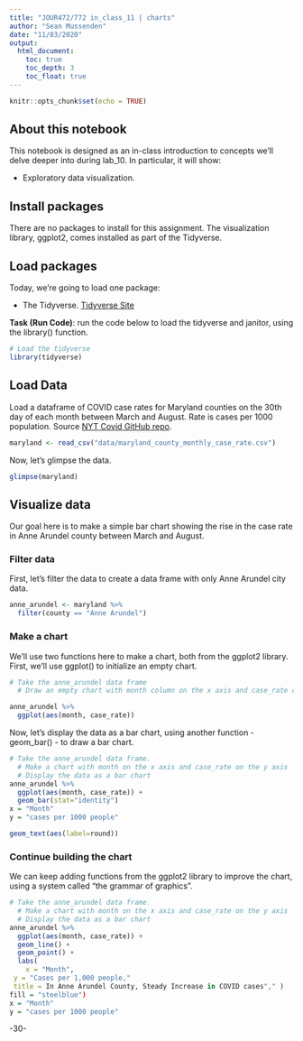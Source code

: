 ```yaml
---
title: "JOUR472/772 in_class_11 | charts"
author: "Sean Mussenden"
date: "11/03/2020"
output:
  html_document:
    toc: true
    toc_depth: 3
    toc_float: true
---
```


```r
knitr::opts_chunk$set(echo = TRUE)
```

## About this notebook

This notebook is designed as an in-class introduction to concepts we'll delve deeper into during lab_10.  In particular, it will show:

* Exploratory data visualization.

## Install packages

There are no packages to install for this assignment.  The visualization library, ggplot2, comes installed as part of the Tidyverse.

## Load packages

Today, we're going to load one package:

* The Tidyverse. [Tidyverse Site](https://www.Tidyverse.org/)

**Task (Run Code)**: run the code below to load the tidyverse and janitor, using the library() function.

```r
# Load the tidyverse
library(tidyverse)


```

## Load Data

Load a dataframe of COVID case rates for Maryland counties on the 30th day of each month between March and August.  Rate is cases per 1000 population.  Source [NYT Covid GitHub repo](https://github.com/nytimes/covid-19-data).

```r
maryland <- read_csv("data/maryland_county_monthly_case_rate.csv")
```

Now, let's glimpse the data.

```r
glimpse(maryland)
```

## Visualize data

Our goal here is to make a simple bar chart showing the rise in the case rate in Anne Arundel county between March and August.

### Filter data

First, let's filter the data to create a data frame with only Anne Arundel city data.

```r
anne_arundel <- maryland %>%
  filter(county == "Anne Arundel")

```

### Make a chart

We'll use two functions here to make a chart, both from the ggplot2 library. First, we'll use ggplot() to initialize an empty chart.

```r
# Take the anne_arundel data frame
  # Draw an empty chart with month column on the x axis and case_rate column on the y axis.  

anne_arundel %>%
  ggplot(aes(month, case_rate))

```
Now, let's display the data as a bar chart, using another function -  geom_bar() - to draw a bar chart.

```r
# Take the anne_arundel data frame.
  # Make a chart with month on the x axis and case_rate on the y axis
  # Display the data as a bar chart
anne_arundel %>%
  ggplot(aes(month, case_rate)) +
  geom_bar(stat="identity") 
x = "Month"
y = "cases per 1000 people"

geom_text(aes(label=round))
```
### Continue building the chart

We can keep adding functions from the ggplot2 library to improve the chart, using a system called "the grammar of graphics".

```r
# Take the anne_arundel data frame.
  # Make a chart with month on the x axis and case_rate on the y axis
  # Display the data as a bar chart
anne_arundel %>%
  ggplot(aes(month, case_rate)) +
  geom_line() +
  geom_point() +
  labs(
    x = "Month",
 y = "Cases per 1,000 people,"
 title = In Anne Arundel County, Steady Increase in COVID cases"," )
fill = "steelblue")
x = "Month"
y = "cases per 1000 people"


```

-30-
